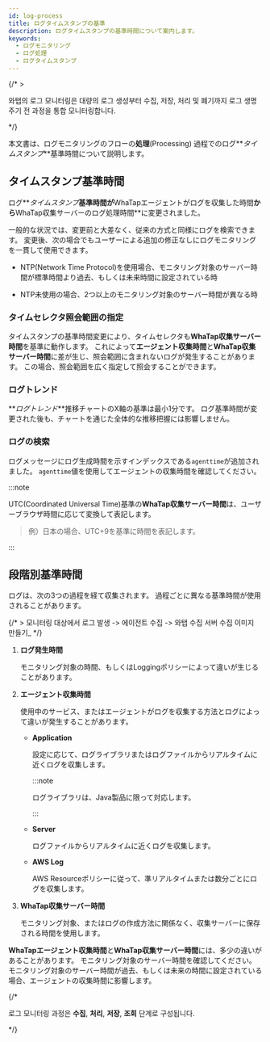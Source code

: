 ```yaml
---
id: log-process
title: ログタイムスタンプの基準
description: ログタイムスタンプの基準時間について案内します。
keywords:
  - ログモニタリング
  - ログ処理
  - ログタイムスタンプ
---
```


{/* >

와탭의 로그 모니터링은 대량의 로그 생성부터 수집, 저장, 처리 및 폐기까지 로그 생명 주기 전 과정을 통합 모니터링합니다.

*/}

本文書は、ログモニタリングのフローの**処理**(Processing) 過程でのログ**_タイムスタンプ_**基準時間について説明します。

## タイムスタンプ基準時間

<ImgLang img="log-timestamp.png" desc="ログタイムスタンプ基準時間の変更" />

ログ**_タイムスタンプ_**基準時間が**WhaTapエージェントがログを収集した時間**から**WhaTap収集サーバーのログ処理時間**に変更されました。

一般的な状況では、変更前と大差なく、従来の方式と同様にログを検索できます。 変更後、次の場合でもユーザーによる追加の修正なしにログモニタリングを一貫して使用できます。

- NTP(Network Time Protocol)を使用場合、モニタリング対象のサーバー時間が標準時間より過去、もしくは未来時間に設定されている時

- NTP未使用の場合、2つ以上のモニタリング対象のサーバー時間が異なる時

### タイムセレクタ照会範囲の指定

タイムスタンプの基準時間変更により、タイムセレクタも**WhaTap収集サーバー時間**を基準に動作します。 これによって**エージェント収集時間**と**WhaTap収集サーバー時間**に差が生じ、照会範囲に含まれないログが発生することがあります。 この場合、照会範囲を広く指定して照会することができます。

### ログトレンド

**_ログトレンド_**推移チャートのX軸の基準は最小1分です。 ログ基準時間が変更された後も、チャートを通じた全体的な推移把握には影響しません。

### ログの検索

ログメッセージにログ生成時間を示すインデックスである`agenttime`が追加されました。 `agenttime`値を使用してエージェントの収集時間を確認してください。

:::note 

UTC(Coordinated Universal Time)基準の**WhaTap収集サーバー時間**は、ユーザーブラウザ時間に応じて変換して表記します。

> 例）日本の場合、UTC+9を基準に時間を表記します。 

:::

## 段階別基準時間

ログは、次の3つの過程を経て収集されます。 過程ごとに異なる基準時間が使用されることがあります。 

{/* > 
모니터링 대상에서 로그 발생 -> 에이전트 수집 -> 와탭 수집 서버 수집
이미지 만들기_
*/}

1. **ログ発生時間**

   モニタリング対象の時間、もしくはLoggingポリシーによって違いが生じることがあります。 

2. **エージェント収集時間** 

   使用中のサービス、またはエージェントがログを収集する方法とログによって違いが発生することがあります。 

   - **Application**

     設定に応じて、ログライブラリまたはログファイルからリアルタイムに近くログを収集します。

     :::note 

     ログライブラリは、Java製品に限って対応します。 

     :::

   - **Server** 

     ログファイルからリアルタイムに近くログを収集します。 

   - **AWS Log**

     AWS Resourceポリシーに従って、準リアルタイムまたは数分ごとにログを収集します。 

3. **WhaTap収集サーバー時間**

   モニタリング対象、またはログの作成方法に関係なく、収集サーバーに保存される時間を使用します。 

**WhaTapエージェント収集時間**と**WhaTap収集サーバー時間**には、多少の違いがあることがあります。 モニタリング対象のサーバー時間を確認してください。 モニタリング対象のサーバー時間が過去、もしくは未来の時間に設定されている場合、エージェントの収集時間に影響します。

{/* 

로그 모니터링 과정은 **수집**, **처리**, **저장**, **조회** 단계로 구성됩니다. 

*/}
